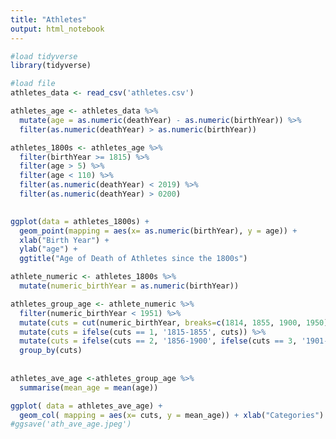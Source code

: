 ---
title: "Athletes"
output: html_notebook
---

```{r}
#load tidyverse
library(tidyverse)
```

```{r}
#load file 
athletes_data <- read_csv('athletes.csv')
```

```{r}
athletes_age <- athletes_data %>%
  mutate(age = as.numeric(deathYear) - as.numeric(birthYear)) %>%
  filter(as.numeric(deathYear) > as.numeric(birthYear)) 
```

```{r}
athletes_1800s <- athletes_age %>% 
  filter(birthYear >= 1815) %>% 
  filter(age > 5) %>%
  filter(age < 110) %>%
  filter(as.numeric(deathYear) < 2019) %>%
  filter(as.numeric(deathYear) > 0200)
  
```

```{r}
ggplot(data = athletes_1800s) +
  geom_point(mapping = aes(x= as.numeric(birthYear), y = age)) + 
  xlab("Birth Year") + 
  ylab("age") + 
  ggtitle("Age of Death of Athletes since the 1800s")
```

```{r}
athlete_numeric <- athletes_1800s %>%
  mutate(numeric_birthYear = as.numeric(birthYear)) 

```

```{r}

athletes_group_age <- athlete_numeric %>%
  filter(numeric_birthYear < 1951) %>%
  mutate(cuts = cut(numeric_birthYear, breaks=c(1814, 1855, 1900, 1950), labels=FALSE)) %>%
  mutate(cuts = ifelse(cuts == 1, '1815-1855', cuts)) %>%
  mutate(cuts = ifelse(cuts == 2, '1856-1900', ifelse(cuts == 3, '1901-1950', cuts)))%>%
  group_by(cuts)
  
  
athletes_ave_age <-athletes_group_age %>%
  summarise(mean_age = mean(age))
```

```{r}
ggplot( data = athletes_ave_age) +
  geom_col( mapping = aes(x= cuts, y = mean_age)) + xlab("Categories") + ylab("Age") + ggtitle("Age per 50 years")
#ggsave('ath_ave_age.jpeg')


```






